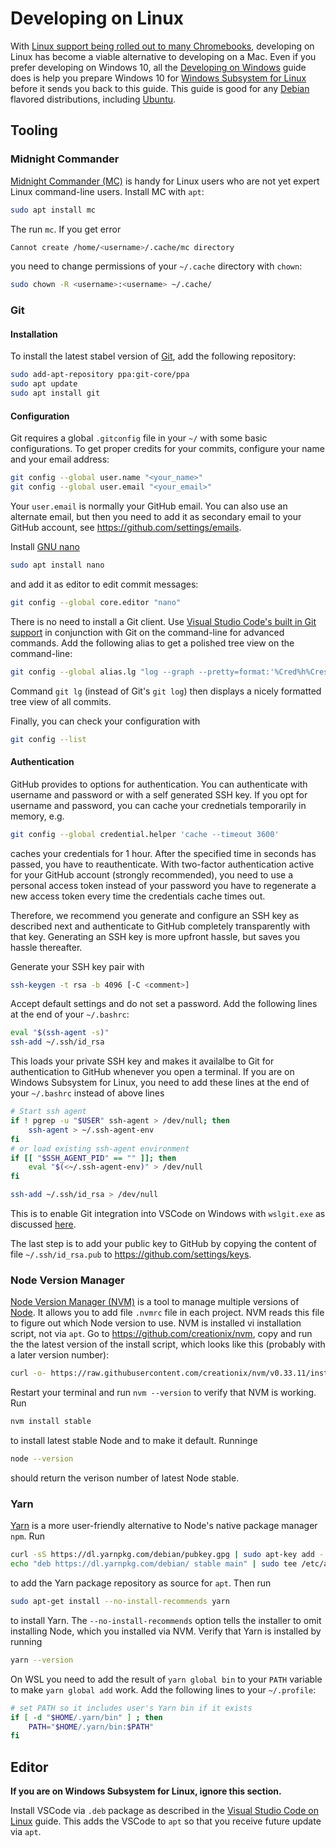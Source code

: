 

<Head>
  <title>{name}</title>
</Head>

# Developing on Linux

With [Linux support being rolled out to many Chromebooks](https://www.theverge.com/circuitbreaker/2018/6/28/17514390/chromebooks-intel-apollo-lake-linux-support), developing on Linux has become a viable alternative to developing on a Mac. Even if you prefer developing on Windows 10, all the [Developing on Windows](/windows) guide does is help you prepare Windows 10 for [Windows Subsystem for Linux](https://docs.microsoft.com/en-us/windows/wsl/about) before it sends you back to this guide. This guide is good for any [Debian](https://www.debian.org/) flavored distributions, including [Ubuntu](https://www.ubuntu.com/).

## Tooling

### Midnight Commander

[Midnight Commander (MC)](https://midnight-commander.org/) is handy for Linux users who are not yet expert Linux command-line users. Install MC with `apt`:

```bash
sudo apt install mc
```

The run `mc`. If you get error

```bash
Cannot create /home/<username>/.cache/mc directory
```

you need to change permissions of your `~/.cache` directory with `chown`:

```bash
sudo chown -R <username>:<username> ~/.cache/
```

### Git

#### Installation

To install the latest stabel version of [Git](https://git-scm.com/), add the following repository:

```bash
sudo add-apt-repository ppa:git-core/ppa
sudo apt update
sudo apt install git
```

#### Configuration

Git requires a global `.gitconfig` file in your `~/` with some basic configurations. To get proper credits for your commits, configure your name and your email address:

```bash
git config --global user.name "<your_name>"
git config --global user.email "<your_email>"
```

Your `user.email` is normally your GitHub email. You can also use an alternate email, but then you need to add it as secondary email to your GitHub account, see https://github.com/settings/emails.

Install [GNU nano](https://www.nano-editor.org/)

```bash
sudo apt install nano
```

and add it as editor to edit commit messages:

```bash
git config --global core.editor "nano"
```

There is no need to install a Git client. Use [Visual Studio Code's built in Git support](https://code.visualstudio.com/docs/editor/versioncontrol) in conjunction with Git on the command-line for advanced commands. Add the following alias to get a polished tree view on the command-line:

```bash
git config --global alias.lg "log --graph --pretty=format:'%Cred%h%Creset -%C(yellow)%d%Creset %s %Cgreen(%cr) %C(bold blue)<%an>%Creset' --abbrev-commit --exclude=*gh-pages --all"
```

Command `git lg` (instead of Git's `git log`) then displays a nicely formatted tree view of all commits.

Finally, you can check your configuration with

```bash
git config --list
```

#### Authentication

GitHub provides to options for authentication. You can authenticate with username and password or with a self generated SSH key. If you opt for username and password, you can cache your crednetials temporarily in memory, e.g.

```bash
git config --global credential.helper 'cache --timeout 3600'
```

caches your credentials for 1 hour. After the specified time in seconds has passed, you have to reauthenticate. With two-factor authentication active for your GitHub account (strongly recommended), you need to use a personal access token instead of your password you have to regenerate a new access token every time the credentials cache times out.

Therefore, we recommend you generate and configure an SSH key as described next and authenticate to GitHub completely transparently with that key. Generating an SSH key is more upfront hassle, but saves you hassle thereafter.

Generate your SSH key pair with

```bash
ssh-keygen -t rsa -b 4096 [-C <comment>]
```

Accept default settings and do not set a password. Add the following lines at the end of your `~/.bashrc`:

```bash
eval "$(ssh-agent -s)"
ssh-add ~/.ssh/id_rsa
```

This loads your private SSH key and makes it availalbe to Git for authentication to GitHub whenever you open a terminal. If you are on Windows Subsystem for Linux, you need to add these lines at the end of your `~/.bashrc` instead of above lines

```bash
# Start ssh agent
if ! pgrep -u "$USER" ssh-agent > /dev/null; then
    ssh-agent > ~/.ssh-agent-env
fi
# or load existing ssh-agent environment
if [[ "$SSH_AGENT_PID" == "" ]]; then
    eval "$(<~/.ssh-agent-env)" > /dev/null
fi

ssh-add ~/.ssh/id_rsa > /dev/null
```

This is to enable Git integration into VSCode on Windows with `wslgit.exe` as discussed [here](https://github.com/andy-5/wslgit/issues/16).

The last step is to add your public key to GitHub by copying the content of file `~/.ssh/id_rsa.pub` to https://github.com/settings/keys.

### Node Version Manager

[Node Version Manager (NVM)](https://github.com/creationix/nvm) is a tool to manage multiple versions of [Node](https://nodejs.org/en/). It allows you to add file `.nvmrc` file in each project. NVM reads this file to figure out which Node version to use. NVM is installed vi installation script, not via `apt`.
Go to https://github.com/creationix/nvm, copy and run the the latest version of the install script, which looks like this (probably with a later version number):

```bash
curl -o- https://raw.githubusercontent.com/creationix/nvm/v0.33.11/install.sh | bash
```

Restart your terminal and run `nvm --version` to verify that NVM is working. Run

```bash
nvm install stable
```

to install latest stable Node and to make it default. Runninge

```bash
node --version
```

should return the verison number of latest Node stable.

### Yarn

[Yarn](https://yarnpkg.com) is a more user-friendly alternative to Node's native package manager `npm`. Run

```bash
curl -sS https://dl.yarnpkg.com/debian/pubkey.gpg | sudo apt-key add -
echo "deb https://dl.yarnpkg.com/debian/ stable main" | sudo tee /etc/apt/sources.list.d/yarn.list
```

to add the Yarn package repository as source for `apt`. Then run

```bash
sudo apt-get install --no-install-recommends yarn
```

to install Yarn. The `--no-install-recommends` option tells the installer to omit installing Node, which you installed via NVM. Verify that Yarn is installed by running

```bash
yarn --version
```

On WSL you need to add the result of `yarn global bin` to your `PATH` variable to make `yarn global add` work. Add the following lines to your `~/.profile`:

```bash
# set PATH so it includes user's Yarn bin if it exists
if [ -d "$HOME/.yarn/bin" ] ; then
    PATH="$HOME/.yarn/bin:$PATH"
fi
```

## Editor

**If you are on Windows Subsystem for Linux, ignore this section.**

Install VSCode via `.deb` package as described in the [Visual Studio Code on Linux](https://code.visualstudio.com/docs/setup/linux) guide. This adds the VSCode to `apt` so that you receive future update via `apt`.
